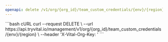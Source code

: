 ```yaml
---
openapi: delete /v1/org/{org_id}/team_custom_credentials/{env}/{region}
---
```



<OrgManagementAPI />

<RequestExample>
```bash cURL
curl --request DELETE \
  --url https://api.tryvital.io/management/v1/org/{org_id}/team_custom_credentials/{env}/{region} \
  --header 'X-Vital-Org-Key: <api-key>'
```
</RequestExample>
